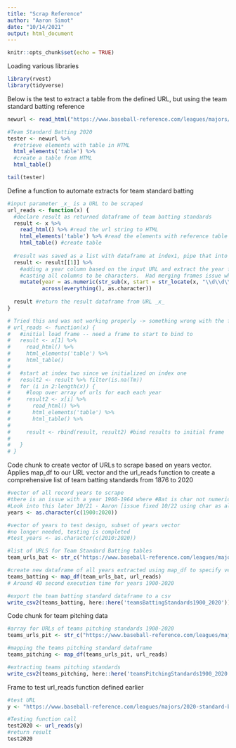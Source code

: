 ```yaml
---
title: "Scrap Reference"
author: "Aaron Simot"
date: "10/14/2021"
output: html_document
---
```


```r
knitr::opts_chunk$set(echo = TRUE)
```


Loading various libraries
```r
library(rvest)
library(tidyverse)
```



Below is the test to extract a table from the defined URL, but using the team standard batting reference
```r
newurl <- read_html("https://www.baseball-reference.com/leagues/majors/2020-standard-batting.shtml")

#Team Standard Batting 2020
tester <- newurl %>%
  #retrieve elements with table in HTML
  html_elements('table') %>%
  #create a table from HTML
  html_table()

tail(tester)

```


Define a function to automate extracts for team standard batting
```r

#input parameter _x_ is a URL to be scraped
url_reads <- function(x) {
  #declare result as returned dataframe of team batting standards 
  result <- x %>% 
    read_html() %>% #read the url string to HTML
    html_elements('table') %>% #read the elements with reference table
    html_table() #create table
  
  #result was saved as a list with dataframe at index1, pipe that into mutate
  result <- result[[1]] %>%
    #adding a year column based on the input URL and extract the year from the URL with regex and sending char to numeric
    #casting all columns to be characters.  Had merging frames issue where column types did not agree, character is best way to preserve integrity and easily revertible in later cleaning steps - Aaron 10/22
    mutate(year = as.numeric(str_sub(x, start = str_locate(x, "\\d\\d\\d\\d"), end = str_locate(x, "standard"))),
           across(everything(), as.character)) 
  
  result #return the result dataframe from URL _x_
}

# Tried this and was not working properly -> something wrong with the filter before for loop
# url_reads <- function(x) {
#   #initial load frame -- need a frame to start to bind to 
#   result <- x[1] %>% 
#     read_html() %>% 
#     html_elements('table') %>%
#     html_table()
#   
#   #start at index two since we initialized on index one
#   result2 <- result %>% filter(is.na(Tm))
#   for (i in 2:length(x)) {
#     #loop over array of urls for each each year 
#     result2 <- x[i] %>%
#       read_html() %>%
#       html_elements('table') %>%
#       html_table() %>%
#     
#     result <- rbind(result, result2) #bind results to initial frame
#     
#   }
# }

```

Code chunk to create vector of URLs to scrape based on years vector.  Applies map_df to our URL vector and the url_reads function to create a comprehensive list of team batting standards from 1876 to 2020
```r
#vector of all record years to scrape
#there is an issue with a year 1960-1964 where #Bat is char not numeric causing an issue in combining dataframes
#Look into this later 10/21 - Aaron [issue fixed 10/22 using char as all column types]
years <- as.character(c(1900:2020))

#vector of years to test design, subset of years vector
#no longer needed, testing is completed
#test_years <- as.character(c(2010:2020))

#list of URLS for Team Standard Batting tables
team_urls_bat <- str_c("https://www.baseball-reference.com/leagues/majors/",years,"-standard-batting.shtml")

#create new dataframe of all years extracted using map_df to specify vector or URLs and function (url_reads) to apply
teams_batting <- map_df(team_urls_bat, url_reads)
# Around 40 second execution time for years 1900-2020

```

```r

#export the team batting standard dataframe to a csv
write_csv2(teams_batting, here::here('teamsBattingStandards1900_2020'))

```

Code chunk for team pitching data
```R

#array for URLs of teams pitching standards 1900-2020
teams_urls_pit <- str_c("https://www.baseball-reference.com/leagues/majors/",years,"-standard-pitching.shtml")

#mapping the teams pitching standard dataframe
teams_pitching <- map_df(teams_urls_pit, url_reads)

```


```R
#extracting teams pitching standards
write_csv2(teams_pitching, here::here('teamsPitchingStandards1900_2020'))

```



Frame to test url_reads function defined earlier
```r
#test URL
y <- "https://www.baseball-reference.com/leagues/majors/2020-standard-batting.shtml"

#Testing function call
test2020 <- url_reads(y)
#return result
test2020
```





